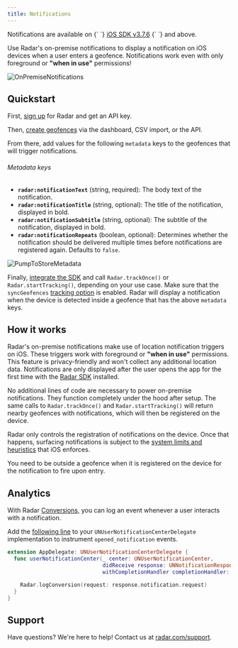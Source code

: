 ```yaml
---
title: Notifications
---
```



<Alert alertType="info">
  Notifications are available on {` `}
  <a href="https://github.com/radarlabs/radar-sdk-ios/releases/tag/3.7.6">iOS SDK v3.7.6</a>
  {` `} and above.
</Alert>

Use Radar's on-premise notifications to display a notification on iOS devices when a user enters a geofence. Notifications work even with only foreground or <b>"when in use"</b> permissions!

![OnPremiseNotifications](/img/notifications/on_premise_notifications.png)

## Quickstart

First, [sign up](https://radar.com/signup) for Radar and get an API key.

Then, [create geofences](/geofences#create-geofences) via the dashboard, CSV import, or the API.

From there, add values for the following `metadata` keys to the geofences that will trigger notifications.

###### Metadata keys
- **`radar:notificationText`** (string, required): The body text of the notification.
- **`radar:notificationTitle`** (string, optional): The title of the notification, displayed in bold.
- **`radar:notificationSubtitle`** (string, optional): The subtitle of the notification, displayed in bold.
- **`radar:notificationRepeats`** (boolean, optional): Determines whether the notification should be delivered multiple times before notifications are registered again. Defaults to `false`.

![PumpToStoreMetadata](/img/notifications/pump_to_store_metadata.png)

Finally, [integrate the SDK](/sdk/ios) and call `Radar.trackOnce()` or `Radar.startTracking()`, depending on your use case. Make sure that the `syncGeofences` [tracking option](/sdk/remote-configuration#ios) is enabled. Radar will display a notification when the device is detected inside a geofence that has the above `metadata` keys.

## How it works

Radar's on-premise notifications make use of location notification triggers on iOS. These triggers work with foreground or <b>"when in use"</b> permissions. This feature is privacy-friendly and won't collect any additional location data. Notifications are only displayed after the user opens the app for the first time with the [Radar SDK](/documentation/sdk) installed.

No additional lines of code are necessary to power on-premise notifications. They function completely under the hood after setup. The same calls to `Radar.trackOnce()` and `Radar.startTracking()` will return nearby geofences with notifications, which will then be registered on the device.

Radar only controls the registration of notifications on the device. Once that happens, surfacing notifications is subject to the [system limits and heuristics](https://developer.apple.com/documentation/usernotifications/unlocationnotificationtrigger#overview) that iOS enforces.

<Alert alertType="info">
  You need to be outside a geofence when it is registered on the device for the notification to fire upon entry.
</Alert>

## Analytics

With Radar [Conversions](/api#log-a-conversion), you can log an event whenever a user interacts with a notification.

Add the [following line](https://github.com/radarlabs/radar-sdk-ios/blob/master/RadarSDK/Include/Radar.h#L558-L564) to your `UNUserNotificationCenterDelegate` implementation to instrument `opened_notification` events.

```swift
extension AppDelegate: UNUserNotificationCenterDelegate {
  func userNotificationCenter(_ center: UNUserNotificationCenter,
                              didReceive response: UNNotificationResponse,
                              withCompletionHandler completionHandler: @escaping () -> Void) {

    Radar.logConversion(request: response.notification.request)
  }
}
```

## Support

Have questions? We're here to help! Contact us at [radar.com/support](https://radar.com/support).
